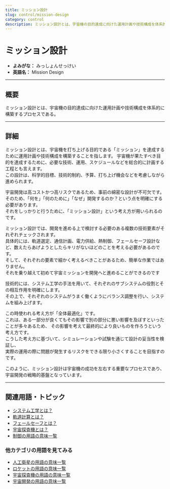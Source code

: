 ```yaml
---
title: ミッション設計
slug: control/mission-design
category: control
description: ミッション設計とは、宇宙機の目的達成に向けた運用計画や技術構成を体系的に構築するプロセスである。
---
```



<Head>
  <script type="application/ld+json">
    {`{
      "@context": "https://schema.org",
      "@type": "DefinedTerm",
      "name": "ミッション設計",
      "inDefinedTermSet": "https://www.space-portal.org",
      "termCode": "control/mission-design",
      "description": "ミッション設計とは、宇宙機の目的達成に向けた運用計画や技術構成を体系的に構築するプロセスである。",
      "url": "https://www.space-portal.org/docs/control/mission-design"
    }`}
  </script>
</Head>

# ミッション設計

- **よみがな：** みっしょんせっけい  
- **英語名：** Mission Design  

---

## 概要

ミッション設計とは、宇宙機の目的達成に向けた運用計画や技術構成を体系的に構築するプロセスである。

---

## 詳細

ミッション設計とは、宇宙機を打ち上げる目的である「ミッション」を達成するために運用計画や技術構成を構築することを指します。
宇宙機が果たすべき目的を達成するために、必要な技術、運用、スケジュールなどを総合的に計画する工程とも言えます。  
この設計は、科学的目標、技術的制約、予算、打ち上げ機会などを考慮しながら進められます。  

宇宙開発は高コストかつ高リスクであるため、事前の綿密な設計が不可欠です。  
そのため、「何を」「何のために」「なぜ」開発するのか？という点を明確にする必要があります。  
それをしっかりと行うために、「ミッション設計」という考え方が用いられるのです。  

ミッション設計では、開発を進める上で検討する必要のある複数の技術要素がそれぞれチェックされます。  
具体的には、軌道選定、通信計画、電力供給、熱制御、フェールセーフ設計など、数えたらあげようとしたらキリがないほどのことを考える必要があるのです。  
そして、それぞれの要素で細かく考えるべきことがあるため、簡単な作業ではありません。  
それを乗り越えて初めて宇宙ミッションを開発へと進めることができるのです

技術的には、システム工学の手法を用いて、それぞれのサブシステムの役割とその相互作用を明確にします。  
その上で、それぞれのシステムがうまく働くようにバランス調整を行い、システムを組み上げます。  

この時使われる考え方が「全体最適化」です。  
これは、ある一部分が良くてもその影響で別の部分に悪い影響を及ぼすといったことが多々あるため、
その影響を考えて最終的により良いものを作ろうという考え方です。  
こうした考え方に基づいて、シミュレーションや試験を通じて設計の妥当性を検証し、  
実際の運用の際に問題が発生するリスクをできる限り小さくすることを目指すのです。  

このように、ミッション設計は宇宙機の成功を左右する重要なプロセスであり、宇宙開発の戦略的基盤となっています。

---

## 関連用語・トピック

- [システム工学とは？](docs/control/system-engineering)
- [軌道計算とは？](docs/orbit/operation/orbit-calculation)
- [フェールセーフとは？](docs/control/technology/fail-safe)
- [宇宙探査機とは？](docs/explorer/space-probe)
- [制御の用語の意味一覧](docs/category/control)

### 他カテゴリの用語を見てみる
- [人工衛星の用語の意味一覧](docs/category/satellite)
- [ロケットの用語の意味一覧](docs/category/rocket)
- [宇宙探査機の用語の意味一覧](docs/category/explorer)
- [宇宙開発の用語の意味一覧](docs/category/glossary)

